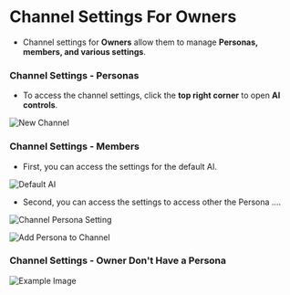 # Channel Settings For Owners

- Channel settings for **Owners** allow them to manage **Personas, members, and various settings**.

### Channel Settings - Personas

- To access the channel settings, click the **top right corner** to open **AI controls**.

![New Channel](/images/channel13.png)


### Channel Settings - Members

- First, you can access the settings for the default AI.

![Default AI](/images/channel14.png)

- Second, you can access the settings to access other the Persona ....

![Channel Persona Setting](/images/channel15.png)


![Add Persona to Channel](/images/channel16.png)



### Channel Settings - Owner Don't Have a Persona

![Example Image](/images/Screenshot2025-02-03at3.12.06PM.png)



